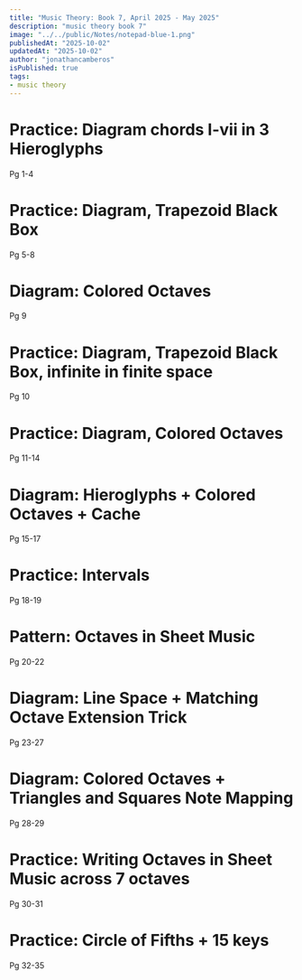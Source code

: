 ```yaml
---
title: "Music Theory: Book 7, April 2025 - May 2025"
description: "music theory book 7"
image: "../../public/Notes/notepad-blue-1.png"
publishedAt: "2025-10-02"
updatedAt: "2025-10-02" 
author: "jonathancamberos"
isPublished: true
tags: 
- music theory
---
```


# Practice: Diagram chords I-vii in 3 Hieroglyphs
Pg 1-4

# Practice: Diagram, Trapezoid Black Box
Pg 5-8

# Diagram: Colored Octaves
Pg 9

# Practice: Diagram, Trapezoid Black Box, infinite in finite space
Pg 10

# Practice: Diagram, Colored Octaves
Pg 11-14 

# Diagram: Hieroglyphs + Colored Octaves + Cache
Pg 15-17

# Practice: Intervals
Pg 18-19

# Pattern: Octaves in Sheet Music
Pg 20-22

# Diagram: Line Space + Matching Octave Extension Trick
Pg 23-27

# Diagram: Colored Octaves + Triangles and Squares Note Mapping
Pg 28-29

# Practice: Writing Octaves in Sheet Music across 7 octaves
Pg 30-31

# Practice: Circle of Fifths + 15 keys
Pg 32-35